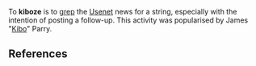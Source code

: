 To '''kiboze''' is to [[grep]] the [[Usenet]] news for a string, especially with the intention of posting a follow-up. This activity was popularised by James "[[Kibo]]"  Parry. 

{{compu-stub}}

==References==
{{FOLDOC}}
